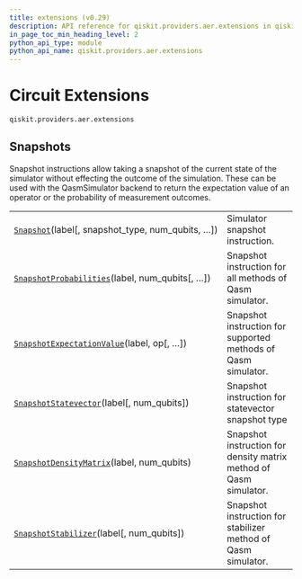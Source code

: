 ```yaml
---
title: extensions (v0.29)
description: API reference for qiskit.providers.aer.extensions in qiskit v0.29
in_page_toc_min_heading_level: 2
python_api_type: module
python_api_name: qiskit.providers.aer.extensions
---
```


<span id="module-qiskit.providers.aer.extensions" />

<span id="aer-circuit-extensions" />

<span id="circuit-extensions-qiskit-providers-aer-extensions" />

# Circuit Extensions

`qiskit.providers.aer.extensions`

## Snapshots

Snapshot instructions allow taking a snapshot of the current state of the simulator without effecting the outcome of the simulation. These can be used with the QasmSimulator backend to return the expectation value of an operator or the probability of measurement outcomes.

|                                                                                                                                                                    |                                                                   |
| ------------------------------------------------------------------------------------------------------------------------------------------------------------------ | ----------------------------------------------------------------- |
| [`Snapshot`](qiskit.providers.aer.extensions.Snapshot "qiskit.providers.aer.extensions.Snapshot")(label\[, snapshot\_type, num\_qubits, …])                        | Simulator snapshot instruction.                                   |
| [`SnapshotProbabilities`](qiskit.providers.aer.extensions.SnapshotProbabilities "qiskit.providers.aer.extensions.SnapshotProbabilities")(label, num\_qubits\[, …]) | Snapshot instruction for all methods of Qasm simulator.           |
| [`SnapshotExpectationValue`](qiskit.providers.aer.extensions.SnapshotExpectationValue "qiskit.providers.aer.extensions.SnapshotExpectationValue")(label, op\[, …]) | Snapshot instruction for supported methods of Qasm simulator.     |
| [`SnapshotStatevector`](qiskit.providers.aer.extensions.SnapshotStatevector "qiskit.providers.aer.extensions.SnapshotStatevector")(label\[, num\_qubits])          | Snapshot instruction for statevector snapshot type                |
| [`SnapshotDensityMatrix`](qiskit.providers.aer.extensions.SnapshotDensityMatrix "qiskit.providers.aer.extensions.SnapshotDensityMatrix")(label, num\_qubits)       | Snapshot instruction for density matrix method of Qasm simulator. |
| [`SnapshotStabilizer`](qiskit.providers.aer.extensions.SnapshotStabilizer "qiskit.providers.aer.extensions.SnapshotStabilizer")(label\[, num\_qubits])             | Snapshot instruction for stabilizer method of Qasm simulator.     |

